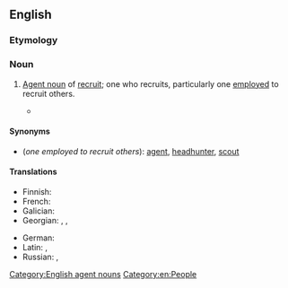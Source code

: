==English==

===Etymology===
{{suffix|en|recruit|er}}

===Noun===
{{en-noun}}

# [[agent noun|Agent noun]] of [[recruit]]; one who recruits, particularly one [[employ]]ed to recruit others.
#: {{ux|en|The army '''recruiter''' promised that I'd see the world and learn useful skills if I enlisted.}}
#* {{quote-journal|en|date=2021 June 2|title=Network News: Local provider to train new recruits|journal=RAIL|issue=932|page=19|text=BBV expects to be one of the biggest '''recruiters''' in the region over the next two years.}}

====Synonyms====
* (''one employed to recruit others''): [[agent]], [[headhunter]], [[scout]]

====Translations====
{{trans-top|one employed to recruit others}}
* Finnish: {{t+|fi|värvääjä}}
* French: {{t+|fr|recruteur|m}}
* Galician: {{t+|gl|recrutador}}
* Georgian: {{t|ka|რეკრუტერი}}, {{t|ka|რეკრუტერი}}, {{t|ka|კადრების აყვანის აგენტი}}
{{trans-mid}}
* German: {{t|de|Rekrutierer|m}}
* Latin: {{t|la|ēvocātor|m}}, {{t|la|conquīsītor|m}}
* Russian: {{t+|ru|вербо́вщик|m}}, {{t+|ru|рекру́тер|m|tr=rekrútɛr}}
{{trans-bottom}}

[[Category:English agent nouns]]
[[Category:en:People]]